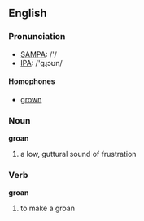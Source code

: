 == English ==

=== Pronunciation ===
*[[w:SAMPA|SAMPA]]: /'/
*[[w:IPA|IPA]]: /'gɻɔʊn/
==== Homophones ====
*[[grown]]

=== Noun ===

'''groan'''

# a low, guttural sound of frustration

=== Verb ===

'''groan'''

# to make a groan